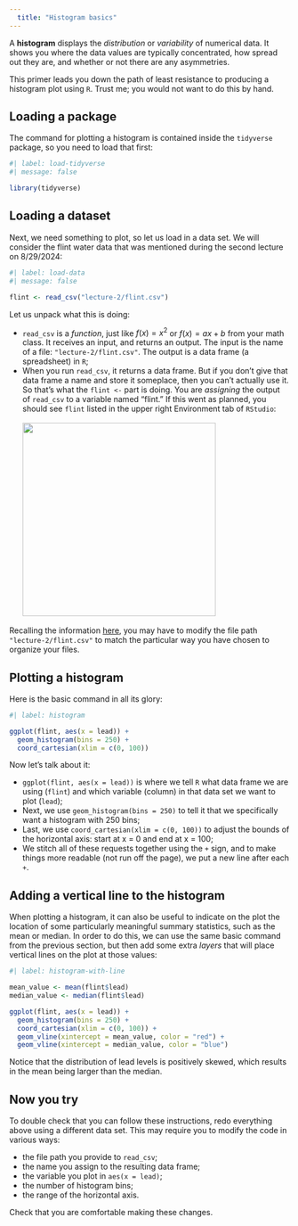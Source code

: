 ```yaml
---
  title: "Histogram basics"
---
```


A **histogram** displays the *distribution* or *variability* of numerical data. It shows you where the data values are typically concentrated, how spread out they are, and whether or not there are any asymmetries.

This primer leads you down the path of least resistance to producing a histogram plot using `R`. Trust me; you would not want to do this by hand.

## Loading a package

The command for plotting a histogram is contained inside the `tidyverse` package, so you need to load that first:

```r
#| label: load-tidyverse
#| message: false

library(tidyverse) 
```

## Loading a dataset

Next, we need something to plot, so let us load in a data set. We will consider the flint water data that was mentioned during the second lecture on 8/29/2024:

```r
#| label: load-data
#| message: false

flint <- read_csv("lecture-2/flint.csv")
```

Let us unpack what this is doing:

-   `read_csv` is a *function*, just like $f(x)=x^2$ or $f(x)=ax+b$ from your math class. It receives an input, and returns an output. The input is the name of a file: `"lecture-2/flint.csv"`. The output is a data frame (a spreadsheet) in `R`;
-   When you run `read_csv`, it returns a data frame. But if you don't give that data frame a name and store it someplace, then you can't actually use it. So that's what the `flint <-` part is doing. You are *assigning* the output of `read_csv` to a variable named "flint." If this went as planned, you should see `flint` listed in the upper right Environment tab of `RStudio`:\
    \
    ![](data_in_environment.png){width="347"}

::: callout-note
Recalling the information [here](https://sta101-f24.github.io/computing/computing-file-paths.html), you may have to modify the file path `"lecture-2/flint.csv"` to match the particular way you have chosen to organize your files. 
:::

## Plotting a histogram

Here is the basic command in all its glory:

```r
#| label: histogram

ggplot(flint, aes(x = lead)) +
  geom_histogram(bins = 250) + 
  coord_cartesian(xlim = c(0, 100))
```
Now let's talk about it:

- `ggplot(flint, aes(x = lead))` is where we tell `R` what data frame we are using (`flint`) and which variable (column) in that data set we want to plot (`lead`);
- Next, we use `geom_histogram(bins = 250)` to tell it that we specifically want a histogram with 250 bins;
- Last, we use `coord_cartesian(xlim = c(0, 100))` to adjust the bounds of the horizontal axis: start at x = 0 and end at x = 100;
- We stitch all of these requests together using the `+` sign, 
and to make things more readable (not run off the page), we put a new line after each `+`.

## Adding a vertical line to the histogram

When plotting a histogram, it can also be useful to indicate on the plot the location of some particularly meaningful summary statistics, such as the mean or median. In order to do this, we can use the same basic command from the previous section, but then add some extra *layers* that will place vertical lines on the plot at those values:

```r
#| label: histogram-with-line

mean_value <- mean(flint$lead)
median_value <- median(flint$lead)

ggplot(flint, aes(x = lead)) +
  geom_histogram(bins = 250) + 
  coord_cartesian(xlim = c(0, 100)) + 
  geom_vline(xintercept = mean_value, color = "red") + 
  geom_vline(xintercept = median_value, color = "blue")
```

Notice that the distribution of lead levels is positively skewed, which results in the mean being larger than the median.

## Now you try

To double check that you can follow these instructions, redo
everything above using a different data set. This may require you to modify the code in various ways:

- the file path you provide to `read_csv`;
- the name you assign to the resulting data frame;
- the variable you plot in `aes(x = lead)`;
- the number of histogram bins;
- the range of the horizontal axis.

Check that you are comfortable making these changes.
